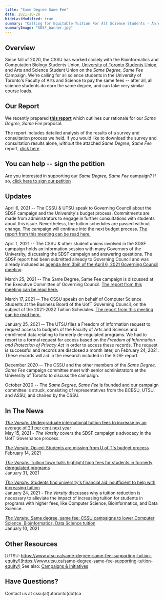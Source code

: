 ```yaml
---
title: "Same Degree Same Fee"
date: 2021-10-28
hideLastModified: true
summary: "Calling for Equitable Tuition For All Science Students - An overview of our campaign for equitable tuition"
summaryImage: "SDSF_banner.jpg"
---
```


## Overview

Since fall of 2020, the CSSU has worked closely with the Bioinformatics and Computation Biology Students Union, [University of Toronto Students Union](https://www.utsu.ca/same-degree-same-fee-supporting-tuition-equity/), and Arts and Science Student Union on the _Same Degree, Same Fee_ Campaign. We're calling for all science students in the University of Toronto's Faculty of Arts and Science to pay the same fees -- after all, all science students do earn the same degree, and can take very similar course loads.

## Our Report

We recently prepared **[this report](/SDSF.pdf)** which outlines our rationale for our _Same Degree, Same Fee_ proposal.

The report includes detailed analysis of the results of a survey and consultation process we held. If you would like to download the survey and consultation results alone, _without_ the attached _Same Degree, Same Fee_ report, [click here](/Survey_Analysis.pdf).

## You can help -- sign the petition

Are you interested in supporting our _Same Degree, Same Fee_ campaign?
If so, [click here to sign our petition](https://www.change.org/same-degree-same-fee)

## Updates

April 6, 2021 -- The CSSU & UTSU speak to Governing Council about the SDSF campaign and the University's budget process. Commitments are made from administrators to engage in further consultations with students about this issue. Nevertheless, the tuition schedules are passed without change. The campaign will continue into the next budget process. [The report from this meeting can be read here.](https://governingcouncil.utoronto.ca/governance-bodies/governing-council/reports/apr-06-2021)

April 1, 2021 -- The CSSU & other student unions involved in the SDSF campaign holds an information session with many Governors of the University, discussing the SDSF campaign and answering questions. The SDSF report had been submitted already to Governing Council and was already included as [agenda item 3bii) of the April 6, 2021 Governing Council meeting](https://governingcouncil.utoronto.ca/system/files/agenda-items/20210406_GC_3biii.pdf).

March 25, 2021 -- The Same Degree, Same Fee campaign is discussed at the Executive Committee of Governing Council. [The report from this meeting can be read here.](https://governingcouncil.utoronto.ca/governance-bodies/executive-committee/reports/mar-25-2021)

March 17, 2021 -- The CSSU speaks on behalf of Computer Science Students at the Business Board of the UofT Governing Council, on the subject of the 2021-2022 Tuition Schedules. [The report from this meeting can be read here.](https://governingcouncil.utoronto.ca/governance-bodies/business-board/reports/mar-17-2021)

January 25, 2021 -- The UTSU files a Freedom of Information request to request access to budgets of the Faculty of Arts and Science and enrollment data relating to formerly de-regulated programs. We had to resort to a formal request for access based on the _Freedom of Information and Protection of Privacy Act_ in order to access these records. The request is successful and records are disclosed a month later, on February 24, 2021. These records will aid in the research included in the SDSF report.

December 2020 -- The CSSU and the other members of the _Same Degree, Same Fee_ campaign committee meet with senior administrators at the University of Toronto to discuss the campaign.

October 2020 -- The _Same Degree, Same Fee_ is founded and our campaign committee is struck, consisting of representatives from the BCBSU, UTSU, and ASSU, and chaired by the CSSU.

## In The News

[_The Varsity:_ Undergraduate international tuition fees to increase by an average of 2.1 per cent next year](https://thevarsity.ca/2021/05/15/undergraduate-international-tuition-fees-to-increase-by-an-average-of-2-1-per-cent-next-year/)
<br/>
May 15, 2021 - _The Varsity_ covers the SDSF campaign's advocacy in the UofT Governance process.

[_The Varsity:_ Op-ed: Students are missing from U of T's budget process](https://thevarsity.ca/2021/02/14/op-ed-students-are-missing-from-u-of-ts-budget-process/)<br/>
February 14, 2021

[_The Varsity:_ Tuition town halls highlight high fees for students in formerly deregulated programs](https://thevarsity.ca/2021/01/31/tuition-town-halls-highlight-high-fees-for-students-in-formerly-deregulated-programs/)<br/>
January 31, 2021

[_The Varsity:_ Students find university's financial aid insufficient to help with increasing tuition](https://thevarsity.ca/2021/01/24/students-find-universitys-financial-aid-insufficient-to-help-with-increasing-tuition/) <br/>
January 24, 2021 - _The Varsity_ discusses why a tuition reduction is necessary to alleviate the impact of increasing tuition for students in programs with higher fees, like Computer Science, Bioinformatics, and Data Science.

[_The Varsity:_ Same degree, same fee: CSSU campaigns to lower Computer Science, Bioinformatics, Data Science tuition](https://thevarsity.ca/2021/01/10/same-degree-same-fee-cssu-campaigns-to-lower-computer-science-bioinformatics-data-science-tuition/)<br/>
January 10, 2021

## Other Resources

[UTSU: https://www.utsu.ca/same-degree-same-fee-supporting-tuition-equity/](https://www.utsu.ca/same-degree-same-fee-supporting-tuition-equity/) See also: [Campaigns & Initiatives](https://www.utsu.ca/campaigns-initiatives/)

## Have Questions?

Contact us at cssu(at)utoronto(dot)ca
